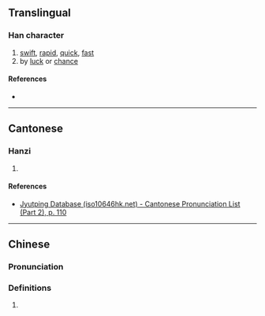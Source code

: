 {{character info/new}}
==Translingual==

===Han character===
{{Han char|rn=61|rad=心|as=13|sn=16|four=98040|canj=PHSK|ids=⿰忄敫}}

# [[swift]], [[rapid]], [[quick]], [[fast]]
# by [[luck]] or [[chance]]

====References====
* {{Han ref|kx=0405.080|dkj=11316|dj=0745.180|hdz=42361.070|uh=61BF|ud=25023|bh=E9A1|bd=59809}}

----

==Cantonese==

===Hanzi===
{{yue-hanzi|jyut=[[giu1]]|y=giu1}}

# {{defn|lang=yue|sort=心13}}

====References====
* [http://www.iso10646hk.net/jp/document/download.jsp Jyutping Database (iso10646hk.net) - Cantonese Pronunciation List (Part 2), p. 110]

----

==Chinese==
{{zh-forms}}

===Pronunciation===
{{zh-pron
|m=jiǎo
|m-s=
|dg=
|c=giu1
|c-t=
|g=
|h=pfs=
|j=
|mb=
|md=
|mn=
|mn-t=
|w=
|x=
|mc=y
|oc=y
|cat=n
}}

{{attention|yue|Cantonese pronunciation 'giu1' not found in the entry 憿.}}
===Definitions===
{{zh-hanzi}}

# {{rfdef|lang=zh}}